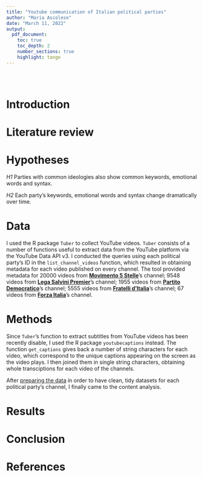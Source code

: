 ```yaml
---
title: "Youtube communication of Italian political parties"
author: "Maria Ascolese"
date: "March 11, 2022"
output:
  pdf_document:
    toc: true
    toc_depth: 2
    number_sections: true
    highlight: tango
---
```


```r

```

<br> 

# Introduction



# Literature review



# Hypotheses

*H1* Parties with common ideologies also show common keywords, emotional words and syntax.

*H2* Each party's keywords, emotional words and syntax change dramatically over time.


# Data

I used the R package `Tuber` to collect YouTube videos. `Tuber` consists of a number of functions useful to extract data from the YouTube platform via the YouTube Data API v3. I conducted the queries using each political party's ID in the `list_channel_videos` function, which resulted in obtaining metadata for each video published on every channel. The tool provided metadata for 20000 videos from [**Movimento 5 Stelle**](https://www.youtube.com/user/M5SParlamento)'s channel; 9548 videos from [**Lega Salvini Premier**](https://www.youtube.com/c/LegaSalviniPremier)'s channel; 1955 videos from [**Partito Democratico**](https://www.youtube.com/c/PartitoDemocratico)'s channel; 5555 videos from [**Fratelli d'Italia**](https://www.youtube.com/c/FratellidItaliaAN)'s channel; 67 videos from [**Forza Italia**](https://www.youtube.com/c/forzaitalia)'s channel.



# Methods

Since `Tuber`'s function to extract subtitles from YouTube videos has been recently disable, I used the R package `youtubecaptions` instead. The function `get_captions` gives back a number of string characters for each video, which correspond to the unique captions appearing on the screen as the video plays. I then joined them in single string characters, obtaining whole transciptions for each video of the channels.

After [preparing the data](https://github.com/DataAccess2020/YT-API/blob/main/Scripts/01_data_preparation.R) in order to have clean, tidy datasets for each political party's channel, I finally came to the content analysis.




# Results



# Conclusion



# References
